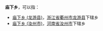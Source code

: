 '''庙下乡'''，可以指：

* [[庙下乡_(龙游县)|庙下乡 (龙游县)]]，[[浙江省|浙江省]][[衢州市|衢州市]][[龙游县|龙游县]]下辖乡
* [[庙下乡_(汝州市)|庙下乡 (汝州市)]]，[[河南省|河南省]][[汝州市|汝州市]]下辖乡

{{disambig|cat=三字中国乡名消歧义}}